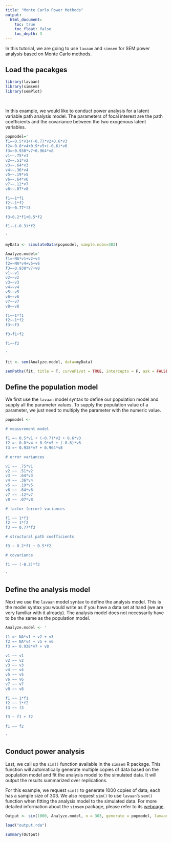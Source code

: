 ```yaml
---
title: "Monte Carlo Power Methods"
output:
  html_document:
    toc: true
    toc_float: false
    toc_depth: 3
---
```


In this tutorial, we are going to use `lavaan` and `simsem` for SEM power analysis based on Monte Carlo methods. 

## Load the pacakges

```r
library(lavaan)
library(simsem)
library(semPlot)
```

<br>

In this example, we would like to conduct power analysis for a latent variable path analysis model. The parameters of focal interest are the path coefficients and the covariance between the two exogenous latent variables. 

```r

popmodel='
f1=~0.5*v1+(-0.7)*v2+0.6*v3
f2=~0.8*v4+0.9*v5+(-0.6)*v6
f3=~0.938*v7+0.964*v8
v1~~.75*v1
v2~~.51*v2 
v3~~.64*v3 
v4~~.36*v4
v5~~.19*v5 
v6~~.64*v6 
v7~~.12*v7 
v8~~.07*v8

f1~~1*f1
f2~~1*f2
f3~~0.77*f3

f3~0.2*f1+0.5*f2

f1~~(-0.3)*f2

'

myData <- simulateData(popmodel, sample.nobs=303)

Analyze.model='
f1=~NA*v1+v2+v3
f2=~NA*v4+v5+v6
f3=~0.938*v7+v8
v1~~v1
v2~~v2 
v3~~v3 
v4~~v4
v5~~v5 
v6~~v6 
v7~~v7 
v8~~v8

f1~~1*f1
f2~~1*f2
f3~~f3

f3~f1+f2

f1~~f2

'

fit <- sem(Analyze.model, data=myData)

semPaths(fit, title = T, curvePivot = TRUE, intercepts = F, ask = FALSE, edge.label.cex = 1, sizeMan = 5, title.cex = 2, sizeLat = 10, whatLabels = "omit")


```


## Define the population model

We first use the `lavaan` model syntax to define our population model and supply all the parameter values. To supply the population value of a parameter, we just need to multiply the parameter with the numeric value. 

```r

popmodel <- '

# measurement model 

f1 =~ 0.5*v1 + (-0.7)*v2 + 0.6*v3
f2 =~ 0.8*v4 + 0.9*v5 + (-0.6)*v6
f3 =~ 0.938*v7 + 0.964*v8

# error variances 

v1 ~~ .75*v1
v2 ~~ .51*v2 
v3 ~~ .64*v3 
v4 ~~ .36*v4
v5 ~~ .19*v5 
v6 ~~ .64*v6 
v7 ~~ .12*v7 
v8 ~~ .07*v8

# factor (error) variances

f1 ~~ 1*f1
f2 ~~ 1*f2
f3 ~~ 0.77*f3

# structural path coefficients

f3 ~ 0.2*f1 + 0.5*f2

# covariance

f1 ~~ (-0.3)*f2

'
```


## Define the analysis model

Next we use the `lavaan` model syntax to define the analysis model. This is the model syntax you would write as if you have a data set at hand (we are very familiar with it already). The analysis model does not necessarily have to be the same as the population model.

```r

Analyze.model <- '

f1 =~ NA*v1 + v2 + v3
f2 =~ NA*v4 + v5 + v6
f3 =~ 0.938*v7 + v8

v1 ~~ v1
v2 ~~ v2 
v3 ~~ v3 
v4 ~~ v4
v5 ~~ v5 
v6 ~~ v6 
v7 ~~ v7 
v8 ~~ v8

f1 ~~ 1*f1
f2 ~~ 1*f2
f3 ~~ f3

f3 ~ f1 + f2
 
f1 ~~ f2

'

```

## Conduct power analysis 

Last, we call up the `sim()` function available in the `simsem` R package. This function will automatically generate multiple copies of data based on the population model and fit the analysis model to the simulated data. It will output the results summarized over replications.

For this example, we request `sim()` to generate 1000 copies of data, each has a sample size of 303. We also request `sim()` to use `lavaan`'s `sem()` function when fitting the analysis model to the simulated data. For more detailed information about the `simsem` package, please refer to its [webpage](https://simsem.org/).


```r
Output <- sim(1000, Analyze.model, n = 303, generate = popmodel, lavaanfun = "sem")
```

```r
load("output.rda")
```

```r
summary(Output)
```


<div class="tocify-extend-page" data-unique="tocify-extend-page" style="height: 0;"></div>

